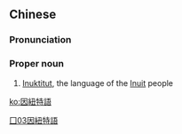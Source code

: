 {{also|因纽特语}}
==Chinese==
{{zh-forms|s=因纽特语|type=31|Inuit}}

===Pronunciation===
{{zh-pron
|m=Yīnniǔtèyǔ
|c=jan1 nau5 dak6 jyu5,jan1 nau2 dak6 jyu5
|cat=pn
}}

===Proper noun===
{{zh-proper noun}}

# [[Inuktitut]], the language of the [[Inuit]] people

[[Category:zh:Languages|囗03因紐特語]]

[[ko:因紐特語]]